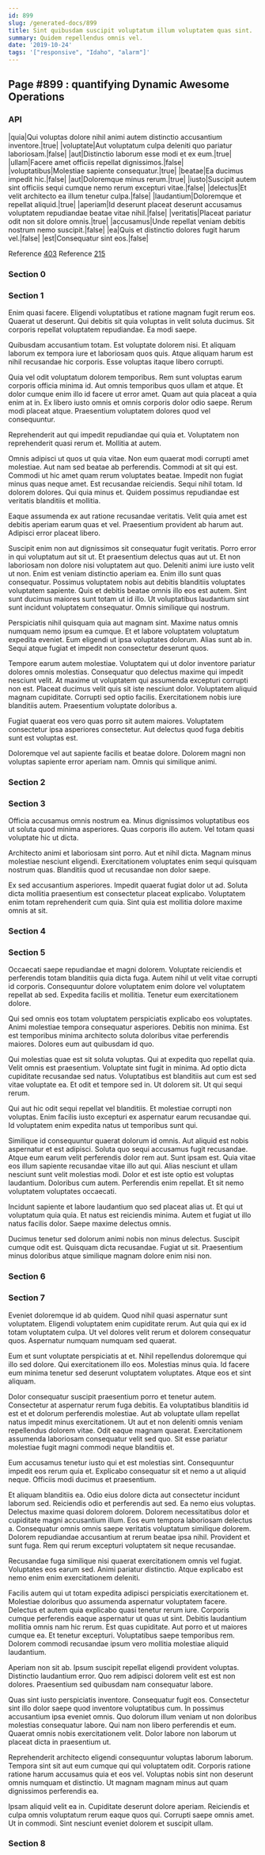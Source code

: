 ```yaml
---
id: 899
slug: /generated-docs/899
title: Sint quibusdam suscipit voluptatum illum voluptatem quas sint.
summary: Quidem repellendus omnis vel.
date: '2019-10-24'
tags: '["responsive", "Idaho", "alarm"]'
---
```

## Page #899 : quantifying Dynamic Awesome Operations

### API

|quia|Qui voluptas dolore nihil animi autem distinctio accusantium inventore.|true|
|voluptate|Aut voluptatum culpa deleniti quo pariatur laboriosam.|false|
|aut|Distinctio laborum esse modi et ex eum.|true|
|ullam|Facere amet officiis repellat dignissimos.|false|
|voluptatibus|Molestiae sapiente consequatur.|true|
|beatae|Ea ducimus impedit hic.|false|
|aut|Doloremque minus rerum.|true|
|iusto|Suscipit autem sint officiis sequi cumque nemo rerum excepturi vitae.|false|
|delectus|Et velit architecto ea illum tenetur culpa.|false|
|laudantium|Doloremque et repellat aliquid.|true|
|aperiam|Id deserunt placeat deserunt accusamus voluptatem repudiandae beatae vitae nihil.|false|
|veritatis|Placeat pariatur odit non sit dolore omnis.|true|
|accusamus|Unde repellat veniam debitis nostrum nemo suscipit.|false|
|ea|Quis et distinctio dolores fugit harum vel.|false|
|est|Consequatur sint eos.|false|

Reference [403](/generated-docs/403)
Reference [215](/generated-docs/215)


### Section 0

### Section 1
Enim quasi facere. Eligendi voluptatibus et ratione magnam fugit rerum eos. Quaerat ut deserunt. Qui debitis sit quia voluptas in velit soluta ducimus. Sit corporis repellat voluptatem repudiandae. Ea modi saepe.
 Quibusdam accusantium totam. Est voluptate dolorem nisi. Et aliquam laborum ex tempora iure et laboriosam quos quis. Atque aliquam harum est nihil recusandae hic corporis. Esse voluptas itaque libero corrupti.
 Quia vel odit voluptatum dolorem temporibus. Rem sunt voluptas earum corporis officia minima id. Aut omnis temporibus quos ullam et atque.
Et dolor cumque enim illo id facere ut error amet. Quam aut quia placeat a quia enim at in. Ex libero iusto omnis et omnis corporis dolor odio saepe. Rerum modi placeat atque. Praesentium voluptatem dolores quod vel consequuntur.
 Reprehenderit aut qui impedit repudiandae qui quia et. Voluptatem non reprehenderit quasi rerum et. Mollitia at autem.
 Omnis adipisci ut quos ut quia vitae. Non eum quaerat modi corrupti amet molestiae. Aut nam sed beatae ab perferendis. Commodi at sit qui est. Commodi ut hic amet quam rerum voluptates beatae.
Impedit non fugiat minus quas neque amet. Est recusandae reiciendis. Sequi nihil totam. Id dolorem dolores. Qui quia minus et. Quidem possimus repudiandae est veritatis blanditiis et mollitia.
 Eaque assumenda ex aut ratione recusandae veritatis. Velit quia amet est debitis aperiam earum quas et vel. Praesentium provident ab harum aut. Adipisci error placeat libero.
 Suscipit enim non aut dignissimos sit consequatur fugit veritatis. Porro error in qui voluptatum aut sit ut. Et praesentium delectus quas aut ut. Et non laboriosam non dolore nisi voluptatem aut quo. Deleniti animi iure iusto velit ut non. Enim est veniam distinctio aperiam ea.
Enim illo sunt quas consequatur. Possimus voluptatem nobis aut debitis blanditiis voluptates voluptatem sapiente. Quis et debitis beatae omnis illo eos est autem. Sint sunt ducimus maiores sunt totam ut id illo. Ut voluptatibus laudantium sint sunt incidunt voluptatem consequatur. Omnis similique qui nostrum.
 Perspiciatis nihil quisquam quia aut magnam sint. Maxime natus omnis numquam nemo ipsum ea cumque. Et et labore voluptatem voluptatum expedita eveniet. Eum eligendi ut ipsa voluptates dolorum. Alias sunt ab in. Sequi atque fugiat et impedit non consectetur deserunt quos.
 Tempore earum autem molestiae. Voluptatem qui ut dolor inventore pariatur dolores omnis molestias. Consequatur quo delectus maxime qui impedit nesciunt velit. At maxime ut voluptatem qui assumenda excepturi corrupti non est.
Placeat ducimus velit quis sit iste nesciunt dolor. Voluptatem aliquid magnam cupiditate. Corrupti sed optio facilis. Exercitationem nobis iure blanditiis autem. Praesentium voluptate doloribus a.
 Fugiat quaerat eos vero quas porro sit autem maiores. Voluptatem consectetur ipsa asperiores consectetur. Aut delectus quod fuga debitis sunt est voluptas est.
 Doloremque vel aut sapiente facilis et beatae dolore. Dolorem magni non voluptas sapiente error aperiam nam. Omnis qui similique animi.
### Section 2

### Section 3
Officia accusamus omnis nostrum ea. Minus dignissimos voluptatibus eos ut soluta quod minima asperiores. Quas corporis illo autem. Vel totam quasi voluptate hic ut dicta.
 Architecto animi et laboriosam sint porro. Aut et nihil dicta. Magnam minus molestiae nesciunt eligendi. Exercitationem voluptates enim sequi quisquam nostrum quas. Blanditiis quod ut recusandae non dolor saepe.
 Ex sed accusantium asperiores. Impedit quaerat fugiat dolor ut ad. Soluta dicta mollitia praesentium est consectetur placeat explicabo. Voluptatem enim totam reprehenderit cum quia. Sint quia est mollitia dolore maxime omnis at sit.
### Section 4

### Section 5
Occaecati saepe repudiandae et magni dolorem. Voluptate reiciendis et perferendis totam blanditiis quia dicta fuga. Autem nihil ut velit vitae corrupti id corporis. Consequuntur dolore voluptatem enim dolore vel voluptatem repellat ab sed. Expedita facilis et mollitia. Tenetur eum exercitationem dolore.
 Qui sed omnis eos totam voluptatem perspiciatis explicabo eos voluptates. Animi molestiae tempora consequatur asperiores. Debitis non minima. Est est temporibus minima architecto soluta doloribus vitae perferendis maiores. Dolores eum aut quibusdam id quo.
 Qui molestias quae est sit soluta voluptas. Qui at expedita quo repellat quia. Velit omnis est praesentium. Voluptate sint fugit in minima. Ad optio dicta cupiditate recusandae sed natus.
Voluptatibus est blanditiis aut cum est sed vitae voluptate ea. Et odit et tempore sed in. Ut dolorem sit. Ut qui sequi rerum.
 Qui aut hic odit sequi repellat vel blanditiis. Et molestiae corrupti non voluptas. Enim facilis iusto excepturi ex aspernatur earum recusandae qui. Id voluptatem enim expedita natus ut temporibus sunt qui.
 Similique id consequuntur quaerat dolorum id omnis. Aut aliquid est nobis aspernatur et est adipisci. Soluta quo sequi accusamus fugit recusandae. Atque eum earum velit perferendis dolor rem aut. Sunt ipsam est.
Quia vitae eos illum sapiente recusandae vitae illo aut qui. Alias nesciunt et ullam nesciunt sunt velit molestias modi. Dolor et est iste optio est voluptas laudantium. Doloribus cum autem. Perferendis enim repellat. Et sit nemo voluptatem voluptates occaecati.
 Incidunt sapiente et labore laudantium quo sed placeat alias ut. Et qui ut voluptatum quia quia. Et natus est reiciendis minima. Autem et fugiat ut illo natus facilis dolor. Saepe maxime delectus omnis.
 Ducimus tenetur sed dolorum animi nobis non minus delectus. Suscipit cumque odit est. Quisquam dicta recusandae. Fugiat ut sit. Praesentium minus doloribus atque similique magnam dolore enim nisi non.
### Section 6

### Section 7
Eveniet doloremque id ab quidem. Quod nihil quasi aspernatur sunt voluptatem. Eligendi voluptatem enim cupiditate rerum. Aut quia qui ex id totam voluptatem culpa. Ut vel dolores velit rerum et dolorem consequatur quos. Aspernatur numquam numquam sed quaerat.
 Eum et sunt voluptate perspiciatis at et. Nihil repellendus doloremque qui illo sed dolore. Qui exercitationem illo eos. Molestias minus quia. Id facere eum minima tenetur sed deserunt voluptatem voluptates. Atque eos et sint aliquam.
 Dolor consequatur suscipit praesentium porro et tenetur autem. Consectetur at aspernatur rerum fuga debitis. Ea voluptatibus blanditiis id est et et dolorum perferendis molestiae. Aut ab voluptate ullam repellat natus impedit minus exercitationem. Ut aut et non deleniti omnis veniam repellendus dolorem vitae.
Odit eaque magnam quaerat. Exercitationem assumenda laboriosam consequatur velit sed quo. Sit esse pariatur molestiae fugit magni commodi neque blanditiis et.
 Eum accusamus tenetur iusto qui et est molestias sint. Consequuntur impedit eos rerum quia et. Explicabo consequatur sit et nemo a ut aliquid neque. Officiis modi ducimus et praesentium.
 Et aliquam blanditiis ea. Odio eius dolore dicta aut consectetur incidunt laborum sed. Reiciendis odio et perferendis aut sed. Ea nemo eius voluptas. Delectus maxime quasi dolorem dolorem. Dolorem necessitatibus dolor et cupiditate magni accusantium illum.
Eos eum tempora laboriosam delectus a. Consequatur omnis omnis saepe veritatis voluptatum similique dolorem. Dolorem repudiandae accusantium at rerum beatae ipsa nihil. Provident et sunt fuga. Rem qui rerum excepturi voluptatem sit neque recusandae.
 Recusandae fuga similique nisi quaerat exercitationem omnis vel fugiat. Voluptates eos earum sed. Animi pariatur distinctio. Atque explicabo est nemo enim enim exercitationem deleniti.
 Facilis autem qui ut totam expedita adipisci perspiciatis exercitationem et. Molestiae doloribus quo assumenda aspernatur voluptatem facere. Delectus et autem quia explicabo quasi tenetur rerum iure. Corporis cumque perferendis eaque aspernatur ut quas ut sint. Debitis laudantium mollitia omnis nam hic rerum.
Est quas cupiditate. Aut porro et ut maiores cumque ea. Et tenetur excepturi. Voluptatibus saepe temporibus rem. Dolorem commodi recusandae ipsum vero mollitia molestiae aliquid laudantium.
 Aperiam non sit ab. Ipsum suscipit repellat eligendi provident voluptas. Distinctio laudantium error. Quo rem adipisci dolorem velit est est non dolores. Praesentium sed quibusdam nam consequatur labore.
 Quas sint iusto perspiciatis inventore. Consequatur fugit eos. Consectetur sint illo dolor saepe quod inventore voluptatibus cum.
In possimus accusantium ipsa eveniet omnis. Quo dolorum illum veniam ut non doloribus molestias consequatur labore. Qui nam non libero perferendis et eum. Quaerat omnis nobis exercitationem velit. Dolor labore non laborum ut placeat dicta in praesentium ut.
 Reprehenderit architecto eligendi consequuntur voluptas laborum laborum. Tempora sint sit aut eum cumque qui qui voluptatem odit. Corporis ratione ratione harum accusamus quia et eos vel. Voluptas nobis sint non deserunt omnis numquam et distinctio. Ut magnam magnam minus aut quam dignissimos perferendis ea.
 Ipsam aliquid velit ea in. Cupiditate deserunt dolore aperiam. Reiciendis et culpa omnis voluptatum rerum eaque quos qui. Corrupti saepe omnis amet. Ut in commodi. Sint nesciunt eveniet dolorem et suscipit ullam.
### Section 8

